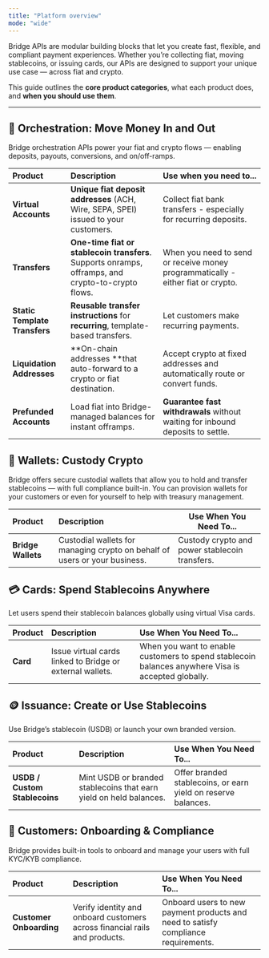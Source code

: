```yaml
---
title: "Platform overview"
mode: "wide"
---
```


Bridge APIs are modular building blocks that let you create fast, flexible, and compliant payment experiences. Whether you’re collecting fiat, moving stablecoins, or issuing cards, our APIs are designed to support your unique use case — across fiat and crypto.

This guide outlines the **core product categories**, what each product does, and **when you should use them**.

---

## 🔁 Orchestration: Move Money In and Out

Bridge orchestration APIs power your fiat and crypto flows — enabling deposits, payouts, conversions, and on/off-ramps.

| Product                       | Description                                                                                        | Use when you need to...                                                          |
| :---------------------------- | :------------------------------------------------------------------------------------------------- | :------------------------------------------------------------------------------- |
| **Virtual Accounts**          | **Unique fiat deposit addresses** (ACH, Wire, SEPA, SPEI) issued to your customers.                | Collect fiat bank transfers - especially for recurring deposits.                 |
| **Transfers**                 | **One-time fiat or stablecoin transfers**. Supports onramps, offramps, and crypto-to-crypto flows. | When you need to send or receive money programmatically - either fiat or crypto. |
| **Static Template Transfers** | **Reusable transfer instructions** for **recurring**, template-based transfers.                    | Let customers make recurring payments.                                           |
| **Liquidation Addresses**     | **On-chain addresses **that auto-forward to a crypto or fiat destination.                          | Accept crypto at fixed addresses and automatically route or convert funds.       |
| **Prefunded Accounts**        | Load fiat into Bridge-managed balances for instant offramps.                                       | **Guarantee fast withdrawals** without waiting for inbound deposits to settle.   |

## 👜 Wallets: Custody Crypto

Bridge offers secure custodial wallets that allow you to hold and transfer stablecoins — with full compliance built-in. You can provision wallets for your customers or even for yourself to help with treasury management.

| **Product**        | **Description**                                                            | **Use When You Need To...**                    |
| :----------------- | :------------------------------------------------------------------------- | ---------------------------------------------- |
| **Bridge Wallets** | Custodial wallets for managing crypto on behalf of users or your business. | Custody crypto and power stablecoin transfers. |

## 💳 Cards: Spend Stablecoins Anywhere

Let users spend their stablecoin balances globally using virtual Visa cards.

| **Product** | **Description**                                           | **Use When You Need To...**                                                                        |
| :---------- | :-------------------------------------------------------- | :------------------------------------------------------------------------------------------------- |
| **Card**    | Issue virtual cards linked to Bridge or external wallets. | When you want to enable customers to spend stablecoin balances anywhere Visa is accepted globally. |

## 🪙 Issuance: Create or Use Stablecoins

Use Bridge’s stablecoin (USDB) or launch your own branded version.

| **Product**                   | **Description**                                                    | **Use When You Need To...**                                   |
| :---------------------------- | :----------------------------------------------------------------- | :------------------------------------------------------------ |
| **USDB / Custom Stablecoins** | Mint USDB or branded stablecoins that earn yield on held balances. | Offer branded stablecoins, or earn yield on reserve balances. |

## 👤 Customers: Onboarding & Compliance

Bridge provides built-in tools to onboard and manage your users with full KYC/KYB compliance.

| **Product**             | **Description**                                                            | **Use When You Need To...**                                                        |
| :---------------------- | :------------------------------------------------------------------------- | :--------------------------------------------------------------------------------- |
| **Customer Onboarding** | Verify identity and onboard customers across financial rails and products. | Onboard users to new payment products and need to satisfy compliance requirements. |
